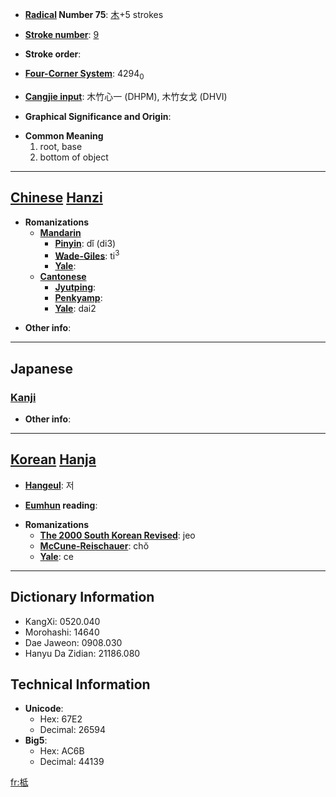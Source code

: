* '''[[Wiktionary:Chinese radical index| Radical]] Number 75''': [[Wiktionary:Chinese radical index 木|木]]+5 strokes

* '''[[Wiktionary:Chinese total strokes index|Stroke number]]''': [[Wiktionary:Chinese total strokes index 9|9]]

* '''Stroke order''': 

* '''[[Wiktionary:Chinese four corner index|Four-Corner System]]''': 4294<sub>0</sub>

* '''[[Wiktionary:Chinese Cangjie index|Cangjie input]]''': 木竹心一 (DHPM), 木竹女戈 (DHVI)

* '''Graphical Significance and Origin''': 

* '''Common Meaning'''
*#root, base
*# bottom of object


----

== [[Chinese]] [[Hanzi]] ==

* '''Romanizations'''
** '''[[Mandarin]]'''
*** '''[[Pinyin]]''': dǐ (di3)
*** '''[[Wade-Giles]]''': ti<sup>3</sup>
*** '''[[Yale]]''': 
** '''[[Cantonese]]'''
*** '''[[Jyutping]]''':
*** '''[[Penkyamp]]''': 
*** '''[[Yale]]''': dai2

* '''Other info''': 

----

==Japanese==
===[[Kanji]]===
{{kanji|on readings=[[てい]] (tei)
|kun readings=[[ね]] (ne)
}}

* '''Other info''':  

----

== [[Korean]] [[Hanja]] ==

* '''[[Hangeul]]''': 저

* '''[[Eumhun]] reading''': 

* '''Romanizations'''
** '''[[The 2000 South Korean Revised Romanization|The 2000 South Korean Revised]]''': jeo
** '''[[McCune-Reischauer]]''': chŏ
** '''[[Yale]]''': ce

----

== Dictionary Information ==

* KangXi: 0520.040
* Morohashi: 14640
* Dae Jaweon: 0908.030
* Hanyu Da Zidian: 21186.080

== Technical Information ==

* '''Unicode''':
** Hex: 67E2
** Decimal: 26594
* '''Big5''':
** Hex: AC6B
** Decimal: 44139

[[fr:柢]]